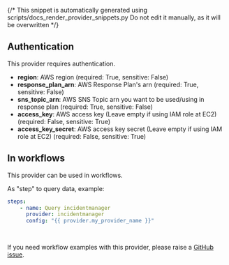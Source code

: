 {/* This snippet is automatically generated using scripts/docs_render_provider_snippets.py 
Do not edit it manually, as it will be overwritten */}

## Authentication
This provider requires authentication.
- **region**: AWS region (required: True, sensitive: False)
- **response_plan_arn**: AWS Response Plan's arn (required: True, sensitive: False)
- **sns_topic_arn**: AWS SNS Topic arn you want to be used/using in response plan (required: True, sensitive: False)
- **access_key**: AWS access key (Leave empty if using IAM role at EC2) (required: False, sensitive: True)
- **access_key_secret**: AWS access key secret (Leave empty if using IAM role at EC2) (required: False, sensitive: True)


## In workflows

This provider can be used in workflows.


As "step" to query data, example:
```yaml
steps:
    - name: Query incidentmanager
      provider: incidentmanager
      config: "{{ provider.my_provider_name }}"
      
        
```




If you need workflow examples with this provider, please raise a [GitHub issue](https://github.com/keephq/keep/issues).
